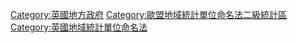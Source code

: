 [[Category:英國地方政府|Category:英國地方政府]]
[[Category:歐盟地域統計單位命名法二級統計區|Category:歐盟地域統計單位命名法二級統計區]]
[[Category:英國地域統計單位命名法|Category:英國地域統計單位命名法]]